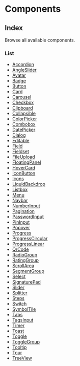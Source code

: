 # Components
## Index
Browse all available components.

### List
- [Accordion](./Accordion.mdx)
- [AngleSlider](./AngleSlider.mdx)
- [Avatar](./Avatar.mdx)
- [Badge](./Badge.mdx)
- [Button](./Button.mdx)
- [Card](./Card.mdx)
- [Carousel](./Carousel.mdx)
- [Checkbox](./Checkbox.mdx)
- [Clipboard](./Clipboard.mdx)
- [Collapsible](./Collapsible.mdx)
- [ColorPicker](./ColorPicker.mdx)
- [Combobox](./Combobox.mdx)
- [DatePicker](./DatePicker.mdx)
- [Dialog](./Dialog.mdx)
- [Editable](./Editable.mdx)
- [Field](./Field.mdx)
- [Fieldset](./Fieldset.mdx)
- [FileUpload](./FileUpload.mdx)
- [FloatingPanel](./FloatingPanel.mdx)
- [HoverCard](./HoverCard.mdx)
- [IconButton](./IconButton.mdx)
- [Icons](./Icons.mdx)
- [LiquidBackdrop](./LiquidBackdrop.mdx)
- [Listbox](./Listbox.mdx)
- [Menu](./Menu.mdx)
- [Navbar](./Navbar.mdx)
- [NumberInput](./NumberInput.mdx)
- [Pagination](./Pagination.mdx)
- [PasswordInput](./PasswordInput.mdx)
- [PinInput](./PinInput.mdx)
- [Popover](./Popover.mdx)
- [Progress](./Progress.mdx)
- [ProgressCircular](./ProgressCircular.mdx)
- [ProgressLinear](./ProgressLinear.mdx)
- [QrCode](./QrCode.mdx)
- [RadioGroup](./RadioGroup.mdx)
- [RatingGroup](./RatingGroup.mdx)
- [ScrollArea](./ScrollArea.mdx)
- [SegmentGroup](./SegmentGroup.mdx)
- [Select](./Select.mdx)
- [SignaturePad](./SignaturePad.mdx)
- [Slider](./Slider.mdx)
- [Splitter](./Splitter.mdx)
- [Steps](./Steps.mdx)
- [Switch](./Switch.mdx)
- [SymbolTile](./SymbolTile.mdx)
- [Tabs](./Tabs.mdx)
- [TagsInput](./TagsInput.mdx)
- [Timer](./Timer.mdx)
- [Toast](./Toast.mdx)
- [Toggle](./Toggle.mdx)
- [ToggleGroup](./ToggleGroup.mdx)
- [Tooltip](./Tooltip.mdx)
- [Tour](./Tour.mdx)
- [TreeView](./TreeView.mdx)
